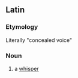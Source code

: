 ==Latin==
===Etymology===
Literally "concealed voice"

===Noun===
{{head|la|noun|head=[[vox|vōx]] [[clandestinus|clandestīna]]|g=f}}

# {{idiomatic|lang=la}} a [[whisper]]